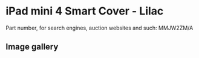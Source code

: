 
# iPad mini 4 Smart Cover - Lilac

Part number, for search engines, auction websites and such: MMJW2ZM/A

## Image gallery

<div style={{ width: "768px" }}>
  <GalleryComponent
    images={[
      {
        original: "/everysource/MMJW2.webp",
        thumbnail: "/everypreview/MMJW2.webp",
      },
      {
        original: "/everysource/MMJW2_AV1_GOLD.webp",
        thumbnail: "/everypreview/MMJW2_AV1_GOLD.webp",
      },
      {
        original: "/everysource/MMJW2_AV1_SILVER.webp",
        thumbnail: "/everypreview/MMJW2_AV1_SILVER.webp",
      },
      {
        original: "/everysource/MMJW2_AV1_SPACE_GRAY.webp",
        thumbnail: "/everypreview/MMJW2_AV1_SPACE_GRAY.webp",
      },
      {
        original: "/everysource/MMJW2_AV2.webp",
        thumbnail: "/everypreview/MMJW2_AV2.webp",
      },
      {
        original: "/everysource/MMJW2_AV3.webp",
        thumbnail: "/everypreview/MMJW2_AV3.webp",
      }
    ]}
  />
</div>